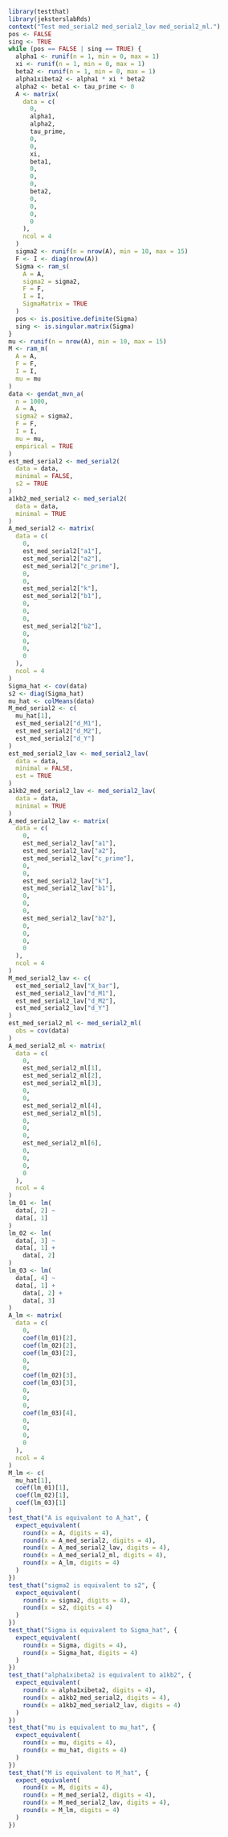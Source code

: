 
```r
library(testthat)
library(jeksterslabRds)
context("Test med_serial2 med_serial2_lav med_serial2_ml.")
pos <- FALSE
sing <- TRUE
while (pos == FALSE | sing == TRUE) {
  alpha1 <- runif(n = 1, min = 0, max = 1)
  xi <- runif(n = 1, min = 0, max = 1)
  beta2 <- runif(n = 1, min = 0, max = 1)
  alpha1xibeta2 <- alpha1 * xi * beta2
  alpha2 <- beta1 <- tau_prime <- 0
  A <- matrix(
    data = c(
      0,
      alpha1,
      alpha2,
      tau_prime,
      0,
      0,
      xi,
      beta1,
      0,
      0,
      0,
      beta2,
      0,
      0,
      0,
      0
    ),
    ncol = 4
  )
  sigma2 <- runif(n = nrow(A), min = 10, max = 15)
  F <- I <- diag(nrow(A))
  Sigma <- ram_s(
    A = A,
    sigma2 = sigma2,
    F = F,
    I = I,
    SigmaMatrix = TRUE
  )
  pos <- is.positive.definite(Sigma)
  sing <- is.singular.matrix(Sigma)
}
mu <- runif(n = nrow(A), min = 10, max = 15)
M <- ram_m(
  A = A,
  F = F,
  I = I,
  mu = mu
)
data <- gendat_mvn_a(
  n = 1000,
  A = A,
  sigma2 = sigma2,
  F = F,
  I = I,
  mu = mu,
  empirical = TRUE
)
est_med_serial2 <- med_serial2(
  data = data,
  minimal = FALSE,
  s2 = TRUE
)
a1kb2_med_serial2 <- med_serial2(
  data = data,
  minimal = TRUE
)
A_med_serial2 <- matrix(
  data = c(
    0,
    est_med_serial2["a1"],
    est_med_serial2["a2"],
    est_med_serial2["c_prime"],
    0,
    0,
    est_med_serial2["k"],
    est_med_serial2["b1"],
    0,
    0,
    0,
    est_med_serial2["b2"],
    0,
    0,
    0,
    0
  ),
  ncol = 4
)
Sigma_hat <- cov(data)
s2 <- diag(Sigma_hat)
mu_hat <- colMeans(data)
M_med_serial2 <- c(
  mu_hat[1],
  est_med_serial2["d_M1"],
  est_med_serial2["d_M2"],
  est_med_serial2["d_Y"]
)
est_med_serial2_lav <- med_serial2_lav(
  data = data,
  minimal = FALSE,
  est = TRUE
)
a1kb2_med_serial2_lav <- med_serial2_lav(
  data = data,
  minimal = TRUE
)
A_med_serial2_lav <- matrix(
  data = c(
    0,
    est_med_serial2_lav["a1"],
    est_med_serial2_lav["a2"],
    est_med_serial2_lav["c_prime"],
    0,
    0,
    est_med_serial2_lav["k"],
    est_med_serial2_lav["b1"],
    0,
    0,
    0,
    est_med_serial2_lav["b2"],
    0,
    0,
    0,
    0
  ),
  ncol = 4
)
M_med_serial2_lav <- c(
  est_med_serial2_lav["X_bar"],
  est_med_serial2_lav["d_M1"],
  est_med_serial2_lav["d_M2"],
  est_med_serial2_lav["d_Y"]
)
est_med_serial2_ml <- med_serial2_ml(
  obs = cov(data)
)
A_med_serial2_ml <- matrix(
  data = c(
    0,
    est_med_serial2_ml[1],
    est_med_serial2_ml[2],
    est_med_serial2_ml[3],
    0,
    0,
    est_med_serial2_ml[4],
    est_med_serial2_ml[5],
    0,
    0,
    0,
    est_med_serial2_ml[6],
    0,
    0,
    0,
    0
  ),
  ncol = 4
)
lm_01 <- lm(
  data[, 2] ~
  data[, 1]
)
lm_02 <- lm(
  data[, 3] ~
  data[, 1] +
    data[, 2]
)
lm_03 <- lm(
  data[, 4] ~
  data[, 1] +
    data[, 2] +
    data[, 3]
)
A_lm <- matrix(
  data = c(
    0,
    coef(lm_01)[2],
    coef(lm_02)[2],
    coef(lm_03)[2],
    0,
    0,
    coef(lm_02)[3],
    coef(lm_03)[3],
    0,
    0,
    0,
    coef(lm_03)[4],
    0,
    0,
    0,
    0
  ),
  ncol = 4
)
M_lm <- c(
  mu_hat[1],
  coef(lm_01)[1],
  coef(lm_02)[1],
  coef(lm_03)[1]
)
test_that("A is equivalent to A_hat", {
  expect_equivalent(
    round(x = A, digits = 4),
    round(x = A_med_serial2, digits = 4),
    round(x = A_med_serial2_lav, digits = 4),
    round(x = A_med_serial2_ml, digits = 4),
    round(x = A_lm, digits = 4)
  )
})
test_that("sigma2 is equivalent to s2", {
  expect_equivalent(
    round(x = sigma2, digits = 4),
    round(x = s2, digits = 4)
  )
})
test_that("Sigma is equivalent to Sigma_hat", {
  expect_equivalent(
    round(x = Sigma, digits = 4),
    round(x = Sigma_hat, digits = 4)
  )
})
test_that("alpha1xibeta2 is equivalent to a1kb2", {
  expect_equivalent(
    round(x = alpha1xibeta2, digits = 4),
    round(x = a1kb2_med_serial2, digits = 4),
    round(x = a1kb2_med_serial2_lav, digits = 4)
  )
})
test_that("mu is equivalent to mu_hat", {
  expect_equivalent(
    round(x = mu, digits = 4),
    round(x = mu_hat, digits = 4)
  )
})
test_that("M is equivalent to M_hat", {
  expect_equivalent(
    round(x = M, digits = 4),
    round(x = M_med_serial2, digits = 4),
    round(x = M_med_serial2_lav, digits = 4),
    round(x = M_lm, digits = 4)
  )
})
```

